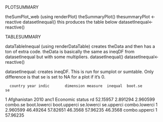 PLOTSUMMARY

theSumPlot_web (using renderPlot)
  theSummaryPlot()
    thesummaryPlot <- reactive
      datasetInequal() this produces the table below
          datasetInequal<-reactive()


TABLESUMMARY

dataTableInequal (using renderDataTable) creates theData and then has a ton of extra code. theData is basically the same as ineqDF from datasetInequal but with some multipliers.
  datasetInequal()
    datasetInequal<-reactive()


datasetInequal: creates ineqDF. This is run for sumplot or sumtable. Only difference is 
that se is set to NA for a plot if it's 0.

      country year indic       dimension measure  inequal  boot.se       se
1 Afghanistan 2010  anc1 Economic status      rd 52.15957 2.891294 2.960599
  combo.se boot.lowerci boot.upperci se.lowerci se.upperci combo.lowerci
1 2.960599     46.49264     57.82651    46.3568   57.96235       46.3568
  combo.upperci
1      57.96235